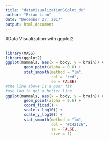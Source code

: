 ```yaml
---
title: "dataVisualizationGGplot_dc"
author: "Brian Linn"
date: "December 27, 2017"
output: html_document
---
```



#Data Visualization with ggplot2

##


```r
library(MASS)
library(ggplot2)
ggplot(mammals, aes(x = body, y = brain)) +
        geom_point(alpha = 0.6) +
        stat_smooth(method = "lm",
                    col = "red",
                    se = FALSE)
#the line above is a poor fit
#use log to get a better line
ggplot(mammals, aes(x = body, y = brain)) +
        geom_point(alpha = 0.6) +
        coord_fixed() + 
        scale_x_log10() +
        scale_y_log10() +
        stat_smooth(method = "lm",
                    col = "#C42126",
                    se = FALSE,
                    size = 1)

```

